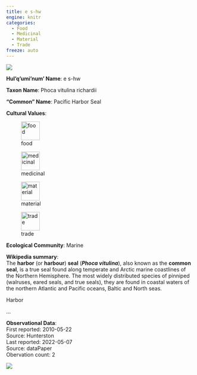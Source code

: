 ```yaml
---
title: e s-hw
engine: knitr
categories:
  - Food
  - Medicinal
  - Material
  - Trade
freeze: auto
---
```

![](https://inaturalist-open-data.s3.amazonaws.com/photos/231409105/medium.jpg){fig-alt="e s-hw - Pacific Harbor Seal"}

**Hul'q'umi'num' Name**: e s-hw



**Taxon Name**: Phoca vitulina richardii

**"Common" Name**: Pacific Harbor Seal

**Cultural Values**:  

::: {layout-nrow=1 style="width:60%"}
![food](/files/food.svg){width=50px}

![medicinal](/files/medicinal.svg){width=50px}

![material](/files/material.svg){width=50px}

![trade](/files/trade.svg){width=50px}
:::

**Ecological Community**: Marine

**Wikipedia summary**:  
The <b>harbor</b> (or <b>harbour</b>) <b>seal</b> (<i><b>Phoca vitulina</b></i>), also known as the <b>common seal</b>, is a true seal found along temperate and Arctic marine coastlines of the Northern Hemisphere. The most widely distributed species of pinniped (walruses, eared seals, and true seals), they are found in coastal waters of the northern Atlantic and Pacific oceans, Baltic and North seas.
</p><p>Harbor</p>...

**Observational Data**:   
First reported: 2010-05-22  
Source: Hunterston  
Last reported: 2022-05-07  
Source: dataPaper  
Obervation count: 2

![](community_dist.png)
